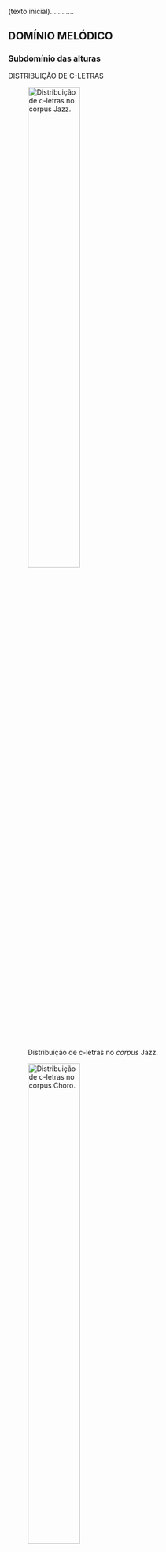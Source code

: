 (texto inicial)............

## DOMÍNIO MELÓDICO

### Subdomínio das alturas

DISTRIBUIÇÃO DE C-LETRAS

![Distribuição de c-letras no *corpus* Jazz.](../figs/grafico-01a.png){width=50% #fig-graf01a}

![Distribuição de c-letras no *corpus* Choro.](../figs/grafico-01b.png){width=50% #fig-graf01b}

![Distribuição de c-letras no *corpus* Samba.](../figs/grafico-01c.png){width=50% #fig-graf01c}

![Distribuição de c-letras no *corpus* Tom Jobim.](../figs/grafico-01d.png){width=50% #fig-graf01d}

![Distribuição de c-letras no *corpus* Ivan Lins.](../figs/grafico-01e.png){width=50% #fig-graf01e}

![Distribuição de c-letras no *corpus* Chico Buarque.](../figs/grafico-01f.png){width=50% #fig-graf01f}

![Distribuição de c-letras no *corpus* Edu Lobo.](../figs/grafico-01g.png){width=50% #fig-graf01g}

![Distribuição de c-letras no *corpus* Caetano Veloso.](../figs/grafico-01h.png){width=50% #fig-graf01h}

![Distribuição de c-letras no *corpus* Djavan.](../figs/grafico-01i.png){width=50% #fig-graf01i}

![Distribuição de c-letras no *corpus* João Bosco.](../figs/grafico-01j.png){width=50% #fig-graf01j}

![Distribuição de c-letras no *corpus* Milton Nascimento.](../figs/grafico-01k.png){width=50% #fig-graf01k}

![Distribuição de c-letras no *corpus* Gilberto Gil.](../figs/grafico-01l.png){width=50% #fig-graf01l}

![Distribuição de c-letras no *corpus* Rita Lee.](../figs/grafico-01m.png){width=50% #fig-graf01m}

![Distribuição de c-letra no conjunto MPB (compositores 1 a 10).](../figs/grafico-01n.png){width=50% #fig-graf01n}

![Comparação das distribuições das c-letras nos *corpora* dos grupo de controle (acima), dos compositores (centro) e do conjunto MPB (abaixo).](../figs/grafico-01.png){width=100% #fig-graf01}

---

DISTRIBUIÇÃO DE CARDINALIDADES DE C/R PALAVRAS

![Distribuição de cardinalidades de c/r palavras no *corpus* Jazz.](../figs/grafico-02a.png){width=50% #fig-graf02a}

![Distribuição de cardinalidades de c/r palavras no *corpus* Choro.](../figs/grafico-02b.png){width=50% #fig-graf02b}

![Distribuição de cardinalidades de c/r palavras no *corpus* Samba.](../figs/grafico-02c.png){width=50% #fig-graf02c}

![Distribuição de cardinalidades de c/r palavras no *corpus* Jobim.](../figs/grafico-02d.png){width=50% #fig-graf02d}

![Distribuição de cardinalidades de c/r palavras no *corpus* Lins.](../figs/grafico-02e.png){width=50% #fig-graf02e}

![Distribuição de cardinalidades de c/r palavras no *corpus* Chico.](../figs/grafico-02f.png){width=50% #fig-graf02f}

![Distribuição de cardinalidades de c/r palavras no *corpus* Edu.](../figs/grafico-02g.png){width=50% #fig-graf02g}

![Distribuição de cardinalidades de c/r palavras no *corpus* Caetano.](../figs/grafico-02h.png){width=50% #fig-graf02h}

![Distribuição de cardinalidades de c/r palavras no *corpus* Djavan.](../figs/grafico-02i.png){width=50% #fig-graf02i}

![Distribuição de cardinalidades de c/r palavras no *corpus* Bosco.](../figs/grafico-02j.png){width=50% #fig-graf02j}

![Distribuição de cardinalidades de c/r palavras no *corpus* Milton.](../figs/grafico-02k.png){width=50% #fig-graf02k}

![Distribuição de cardinalidades de c/r palavras no *corpus* Gil.](../figs/grafico-02l.png){width=50% #fig-graf02l}

![Distribuição de cardinalidades de c/r palavras no *corpus* Rita.](../figs/grafico-02m.png){width=50% #fig-graf02m}

![Distribuição  de cardinalidades de c/r palavras no conjunto MPB (compositores 1 a 10).](../figs/grafico-02n.png){width=50% #fig-graf02n}

![Comparação das distribuições das cardinalidades de c/r palavras nos *corpora* dos grupo de controle (acima), dos compositores (centro) e do conjunto MPB (abaixo).](../figs/grafico-02.png){width=100% #fig-graf02}


### Subdomínio do ritmo

DISTRIBUIÇÃO DE R-LETRAS

![Distribuição de r-letras no *corpus* Jazz.](../figs/grafico-03a.png){width=50% #fig-graf03a}

![Distribuição de r-letras no *corpus* Choro.](../figs/grafico-03b.png){width=50% #fig-graf03b}

![Distribuição de r-letras no *corpus* Samba.](../figs/grafico-03c.png){width=50% #fig-graf03c}

![Distribuição de r-letras no *corpus* Jobim.](../figs/grafico-03d.png){width=50% #fig-graf03d}

![Distribuição de r-letras no *corpus* Lins.](../figs/grafico-03e.png){width=50% #fig-graf03e}

![Distribuição de r-letras no *corpus* Chico.](../figs/grafico-03f.png){width=50% #fig-graf03f}

![Distribuição de r-letras no *corpus* Edu.](../figs/grafico-03g.png){width=50% #fig-graf03g}

![Distribuição de r-letras no *corpus* Caetano.](../figs/grafico-03h.png){width=50% #fig-graf03h}

![Distribuição de r-letras no *corpus* Djavan.](../figs/grafico-03i.png){width=50% #fig-graf03i}

![Distribuição de r-letras no *corpus* Bosco.](../figs/grafico-03j.png){width=50% #fig-graf03j}

![Distribuição de r-letras no *corpus* Milton.](../figs/grafico-03k.png){width=50% #fig-graf03k}

![Distribuição de r-letras no *corpus* Gil.](../figs/grafico-03l.png){width=50% #fig-graf03l}

![Distribuição de r-letras no *corpus* Rita.](../figs/grafico-03m.png){width=50% #fig-graf03m}

![Distribuição de r-letras no conjunto MPB (compositores 1 a 10).](../figs/grafico-03n.png){width=50% #fig-graf03n}

![Comparação das distribuições de r-letras nos *corpora* dos grupo de controle (acima), dos compositores (centro) e do conjunto MPB (abaixo).](../figs/grafico-03.png){width=100% #fig-graf03}

PERFIL MÉTRICO

![Perfil métrico do *corpus* Jazz.](../figs/grafico-04a.png){width=50% #fig-graf04a}

![Perfil métrico do *corpus* Choro.](../figs/grafico-04b.png){width=50% #fig-graf04b}

![Perfil métrico do *corpus* Samba.](../figs/grafico-04c.png){width=50% #fig-graf04c}

![Perfil métrico do *corpus* Jobim.](../figs/grafico-04d.png){width=50% #fig-graf04d}

![Perfil métrico do *corpus* Lins.](../figs/grafico-04e.png){width=50% #fig-graf04e}

![Perfil métrico do *corpus* Chico.](../figs/grafico-04f.png){width=50% #fig-graf04f}

![Perfil métrico do *corpus* Edu.](../figs/grafico-04g.png){width=50% #fig-graf04g}

![Perfil métrico do *corpus* Caetano.](../figs/grafico-04h.png){width=50% #fig-graf04h}

![Perfil métrico do *corpus* Djavan.](../figs/grafico-04i.png){width=50% #fig-graf04i}

![Perfil métrico do *corpus* Bosco.](../figs/grafico-04j.png){width=50% #fig-graf04j}

![Perfil métrico do *corpus* Milton.](../figs/grafico-04k.png){width=50% #fig-graf04k}

![Perfil métrico do *corpus* Gil.](../figs/grafico-04l.png){width=50% #fig-graf04l}

![Perfil métrico do *corpus* Rita.](../figs/grafico-04m.png){width=50% #fig-graf04m}

![Perfil métrico do conjunto MPB (compositores 1 a 10).](../figs/grafico-04n.png){width=50% #fig-graf04n}

![Comparação dos perfis métricos dos *corpora* dos grupo de controle (acima), dos compositores (centro) e do conjunto MPB (abaixo).](../figs/grafico-04.png){width=100% #fig-graf04}


### Subdomínio das notas-funções

TEIAS GLOBAIS DE NOTAS-FUNÇÕES

![Teia global de notas-funções (valores médios) do *corpus* Jazz.](../figs/grafico-05a.png){width=50% #fig-graf05a}

![Teia global de notas-funções (valores médios) do *corpus* Choro.](../figs/grafico-05b.png){width=50% #fig-graf05b}

![Teia global de notas-funções (valores médios) do *corpus* Samba.](../figs/grafico-05c.png){width=50% #fig-graf05c}

![Teia global de notas-funções (valores médios) do *corpus* Jobim.](../figs/grafico-05d.png){width=50% #fig-graf05d}

![Teia global de notas-funções (valores médios) do *corpus* Lins.](../figs/grafico-05e.png){width=50% #fig-graf05e}

![Teia global de notas-funções (valores médios) do *corpus* Chico.](../figs/grafico-05f.png){width=50% #fig-graf05f}

![Teia global de notas-funções (valores médios) do *corpus* Edu.](../figs/grafico-05g.png){width=50% #fig-graf05g}

![Teia global de notas-funções (valores médios) do *corpus* Caetano.](../figs/grafico-05h.png){width=50% #fig-graf05h}

![Teia global de notas-funções (valores médios) do *corpus* Djavan.](../figs/grafico-05i.png){width=50% #fig-graf05i}

![Teia global de notas-funções (valores médios) do *corpus* Bosco.](../figs/grafico-05j.png){width=50% #fig-graf05j}

![Teia global de notas-funções (valores médios) do *corpus* Milton.](../figs/grafico-05k.png){width=50% #fig-graf05k}

![Teia global de notas-funções (valores médios) do *corpus* Gil.](../figs/grafico-05l.png){width=50% #fig-graf05l}

![Teia global de notas-funções (valores médios) do *corpus* Rita.](../figs/grafico-05m.png){width=50% #fig-graf05m}

![Teia global de notas-funções (valores médios) do conjunto MPB (compositores 1 a 10).](../figs/grafico-05n.png){width=50% #fig-graf05n}

![Comparação das teias globais de notas-funções (valores médios) dos *corpora* dos grupo de controle (acima), dos compositores (centro) e do conjunto MPB (abaixo).](../figs/grafico-05.png){width=100% #fig-graf05}

------------

## DOMÍNIO HARMÔNICO

DISTRIBUIÇÃO DE TONALIDADES

![Distribuição de tonalidades principais no *corpus* Jazz.](../figs/grafico-06a.png){width=50% #fig-graf06a}

![Distribuição de tonalidades principais no *corpus* Choro.](../figs/grafico-06b.png){width=50% #fig-graf06b}

![Distribuição de tonalidades principais no *corpus* Samba.](../figs/grafico-06c.png){width=50% #fig-graf06c}

![Distribuição de tonalidades principais no *corpus* Jobim.](../figs/grafico-06d.png){width=50% #fig-graf06d}

![Distribuição de tonalidades principais no *corpus* Lins.](../figs/grafico-06e.png){width=50% #fig-graf06e}

![Distribuição de tonalidades principais no *corpus* Chico.](../figs/grafico-06f.png){width=50% #fig-graf06f}

![Distribuição de tonalidades principais no *corpus* Edu.](../figs/grafico-06g.png){width=50% #fig-graf06g}

![Distribuição de tonalidades principais no *corpus* Caetano.](../figs/grafico-06h.png){width=50% #fig-graf06h}

![Distribuição de tonalidades principais no *corpus* Djavan.](../figs/grafico-06i.png){width=50% #fig-graf06i}

![Distribuição de tonalidades principais no *corpus* Bosco.](../figs/grafico-06j.png){width=50% #fig-graf06j}

![Distribuição de tonalidades principais no *corpus* Milton.](../figs/grafico-06k.png){width=50% #fig-graf06k}

![Distribuição de tonalidades principais no *corpus* Gil.](../figs/grafico-06l.png){width=50% #fig-graf06l}

![Distribuição de tonalidades principais no *corpus* Rita.](../figs/grafico-06m.png){width=50% #fig-graf06m}

![Distribuição de tonalidades principais no conjunto MPB (compositores 1 a 10).](../figs/grafico-06n.png){width=50% #fig-graf06n}

![Comparação das distribuições de tonalidades principais nos *corpora* dos grupo de controle (acima), dos compositores (centro) e do conjunto MPB (abaixo).](../figs/grafico-06.png){width=100% #fig-graf06}


DISTRIBUIÇÃO DE RELAÇÕES BINÁRIAS TONAIS

![Distribuição de RBTs no *corpus* Jazz.](../figs/grafico-07a.png){width=50% #fig-graf07a}

![Distribuição de RBTs no *corpus* Choro.](../figs/grafico-07b.png){width=50% #fig-graf07b}

![Distribuição de RBTs no *corpus* Samba.](../figs/grafico-07c.png){width=50% #fig-graf07c}

![Distribuição de RBTs no *corpus* Jobim.](../figs/grafico-07d.png){width=50% #fig-graf07d}

![Distribuição de RBTs no *corpus* Lins.](../figs/grafico-07e.png){width=50% #fig-graf07e}

![Distribuição de RBTs no *corpus* Chico.](../figs/grafico-07f.png){width=50% #fig-graf07f}

![Distribuição de RBTs no *corpus* Edu.](../figs/grafico-07g.png){width=50% #fig-graf07g}

![Distribuição de RBTs no *corpus* Caetano.](../figs/grafico-07h.png){width=50% #fig-graf07h}

![Distribuição de RBTs no *corpus* Djavan.](../figs/grafico-07i.png){width=50% #fig-graf07i}

![Distribuição de RBTs no *corpus* Bosco.](../figs/grafico-07j.png){width=50% #fig-graf07j}

![Distribuição de RBTs no *corpus* Milton.](../figs/grafico-07k.png){width=50% #fig-graf07k}

![Distribuição de RBTs no *corpus* Gil.](../figs/grafico-07l.png){width=50% #fig-graf07l}

![Distribuição de RBTs no *corpus* Rita.](../figs/grafico-07m.png){width=50% #fig-graf07m}

![Distribuição de RBTs no conjunto MPB (compositores 1 a 10).](../figs/grafico-07n.png){width=50% #fig-graf07n}

![Comparação das distribuições de RBTs nos *corpora* dos grupo de controle (acima), dos compositores (centro) e do conjunto MPB (abaixo).](../figs/grafico-07.png){width=100% #fig-graf07}

DISTRIBUIÇÃO DE ACORDES ESPECÍFICOS

![Distribuição de acordes específicos (considerando os 40 mais recorrentes) no *corpus* Jazz.](../figs/grafico-08a.png){width=50% #fig-graf08a}

![Distribuição de acordes específicos (considerando os 40 mais recorrentes) no *corpus* Choro.](../figs/grafico-08b.png){width=50% #fig-graf08b}

![Distribuição de acordes específicos (considerando os 40 mais recorrentes) no *corpus* Samba.](../figs/grafico-08c.png){width=50% #fig-graf08c}

![Distribuição de acordes específicos (considerando os 40 mais recorrentes) no *corpus* Jobim.](../figs/grafico-08d.png){width=50% #fig-graf08d}

![Distribuição de acordes específicos (considerando os 40 mais recorrentes) no *corpus* Lins.](../figs/grafico-08e.png){width=50% #fig-graf08e}

![Distribuição de acordes específicos (considerando os 40 mais recorrentes) no *corpus* Chico.](../figs/grafico-08f.png){width=50% #fig-graf08f}

![Distribuição de acordes específicos (considerando os 40 mais recorrentes) no *corpus* Edu.](../figs/grafico-08g.png){width=50% #fig-graf08g}

![Distribuição de acordes específicos (considerando os 40 mais recorrentes) no *corpus* Caetano.](../figs/grafico-08h.png){width=50% #fig-graf08h}

![Distribuição de acordes específicos (considerando os 40 mais recorrentes) no *corpus* Djavan.](../figs/grafico-08i.png){width=50% #fig-graf08i}

![Distribuição de acordes específicos (considerando os 40 mais recorrentes) no *corpus* Bosco.](../figs/grafico-08j.png){width=50% #fig-graf08j}

![Distribuição de acordes específicos (considerando os 40 mais recorrentes) no *corpus* Milton.](../figs/grafico-08k.png){width=50% #fig-graf08k}

![Distribuição de acordes específicos (considerando os 40 mais recorrentes) no *corpus* Gil.](../figs/grafico-08l.png){width=50% #fig-graf08l}

![Distribuição de acordes específicos (considerando os 40 mais recorrentes) no *corpus* Rita.](../figs/grafico-08m.png){width=50% #fig-graf08m}

![Distribuição de acordes específicos (considerando os 40 mais recorrentes) no conjunto MPB (compositores 1 a 10).](../figs/grafico-08n.png){width=50% #fig-graf08n}

![Comparação das distribuições de acordes específicos (considerando os 40 mais recorrentes) nos *corpora* dos grupo de controle (acima), dos compositores (centro) e do conjunto MPB (abaixo).](../figs/grafico-08.png){width=100% #fig-graf08}


DISTRIBUIÇÃO DE TIPOS ACORDAIS

![Distribuição de TAs (considerando os 40 mais recorrentes) no *corpus* Jazz.](../figs/grafico-09a.png){width=50% #fig-graf09a}

![Distribuição de TAs (considerando os 40 mais recorrentes) no *corpus* Choro.](../figs/grafico-09b.png){width=50% #fig-graf09b}

![Distribuição de TAs (considerando os 40 mais recorrentes) no *corpus* Samba.](../figs/grafico-09c.png){width=50% #fig-graf09c}

![Distribuição de TAs (considerando os 40 mais recorrentes) no *corpus* Jobim.](../figs/grafico-09d.png){width=50% #fig-graf09d}

![Distribuição de TAs (considerando os 40 mais recorrentes) no *corpus* Lins.](../figs/grafico-09e.png){width=50% #fig-graf09e}

![Distribuição de TAs (considerando os 40 mais recorrentes) no *corpus* Chico.](../figs/grafico-09f.png){width=50% #fig-graf09f}

![Distribuição de TAs (considerando os 40 mais recorrentes) no *corpus* Edu.](../figs/grafico-09g.png){width=50% #fig-graf09g}

![Distribuição de TAs (considerando os 40 mais recorrentes) no *corpus* Caetano.](../figs/grafico-09h.png){width=50% #fig-graf09h}

![Distribuição de TAs (considerando os 40 mais recorrentes) no *corpus* Djavan.](../figs/grafico-09i.png){width=50% #fig-graf09i}

![Distribuição de TAs (considerando os 40 mais recorrentes) no *corpus* Bosco.](../figs/grafico-09j.png){width=50% #fig-graf09j}

![Distribuição de TAs (considerando os 40 mais recorrentes) no *corpus* Milton.](../figs/grafico-09k.png){width=50% #fig-graf09k}

![Distribuição de TAs (considerando os 40 mais recorrentes) no *corpus* Gil.](../figs/grafico-09l.png){width=50% #fig-graf09l}

![Distribuição de TAs (considerando os 40 mais recorrentes) no *corpus* Rita.](../figs/grafico-09m.png){width=50% #fig-graf09m}

![Distribuição de TAs (considerando os 40 mais recorrentes) no conjunto MPB (compositores 1 a 10).](../figs/grafico-09n.png){width=50% #fig-graf09n}

![Comparação das distribuições de TAs (considerando os 40 mais recorrentes) nos *corpora* dos grupo de controle (acima), dos compositores (centro) e do conjunto MPB (abaixo).](../figs/grafico-09.png){width=100% #fig-graf09}

DISTRIBUIÇÃO DAS CATEGORIAS FUNCIONAIS

![Distribuição de categorias funcionais (considerando os 40 mais recorrentes) no *corpus* Jazz.](../figs/grafico-10a.png){width=50% #fig-graf10a}

![Distribuição de categorias funcionais (considerando os 40 mais recorrentes) no *corpus* Choro.](../figs/grafico-10b.png){width=50% #fig-graf10b}

![Distribuição de categorias funcionais (considerando os 40 mais recorrentes) no *corpus* Samba.](../figs/grafico-10c.png){width=50% #fig-graf10c}

![Distribuição de categorias funcionais (considerando os 40 mais recorrentes) no *corpus* Jobim.](../figs/grafico-10d.png){width=50% #fig-graf10d}

![Distribuição de categorias funcionais (considerando os 40 mais recorrentes) no *corpus* Lins.](../figs/grafico-10e.png){width=50% #fig-graf10e}

![Distribuição de categorias funcionais (considerando os 40 mais recorrentes) no *corpus* Chico.](../figs/grafico-10f.png){width=50% #fig-graf10f}

![Distribuição de categorias funcionais (considerando os 40 mais recorrentes) no *corpus* Edu.](../figs/grafico-10g.png){width=50% #fig-graf10g}

![Distribuição de categorias funcionais (considerando os 40 mais recorrentes) no *corpus* Caetano.](../figs/grafico-10h.png){width=50% #fig-graf10h}

![Distribuição de categorias funcionais (considerando os 40 mais recorrentes) no *corpus* Djavan.](../figs/grafico-10i.png){width=50% #fig-graf10i}

![Distribuição de categorias funcionais (considerando os 40 mais recorrentes) no *corpus* Bosco.](../figs/grafico-10j.png){width=50% #fig-graf10j}

![Distribuição de categorias funcionais (considerando os 40 mais recorrentes) no *corpus* Milton.](../figs/grafico-10k.png){width=50% #fig-graf10k}

![Distribuição de categorias funcionais (considerando os 40 mais recorrentes) no *corpus* Gil.](../figs/grafico-10l.png){width=50% #fig-graf10l}

![Distribuição de categorias funcionais (considerando os 40 mais recorrentes) no *corpus* Rita.](../figs/grafico-10m.png){width=50% #fig-graf10m}

![Distribuição de categorias funcionais (considerando os 40 mais recorrentes) no conjunto MPB (compositores 1 a 10).](../figs/grafico-10n.png){width=50% #fig-graf10n}

![Comparação das distribuições de categorias funcionais (considerando os 40 mais recorrentes) nos *corpora* dos grupo de controle (acima), dos compositores (centro) e do conjunto MPB (abaixo).](../figs/grafico-10.png){width=100% #fig-graf10}

DISTRIBUIÇÃO DE RELAÇÕES BINÁRIAS FUNCIONAIS

![Distribuição de RBFs (considerando os 40 mais recorrentes) no *corpus* Jazz.](../figs/grafico-11a.png){width=50% #fig-graf11a}

![Distribuição de RBFs (considerando os 40 mais recorrentes) no *corpus* Choro.](../figs/grafico-11b.png){width=50% #fig-graf11b}

![Distribuição de RBFs (considerando os 40 mais recorrentes) no *corpus* Samba.](../figs/grafico-11c.png){width=50% #fig-graf11c}

![Distribuição de RBFs (considerando os 40 mais recorrentes) no *corpus* Jobim.](../figs/grafico-11d.png){width=50% #fig-graf11d}

![Distribuição de RBFs (considerando os 40 mais recorrentes) no *corpus* Lins.](../figs/grafico-11e.png){width=50% #fig-graf11e}

![Distribuição de RBFs (considerando os 40 mais recorrentes) no *corpus* Chico.](../figs/grafico-11f.png){width=50% #fig-graf11f}

![Distribuição de RBFs (considerando os 40 mais recorrentes) no *corpus* Edu.](../figs/grafico-11g.png){width=50% #fig-graf11g}

![Distribuição de RBFs (considerando os 40 mais recorrentes) no *corpus* Caetano.](../figs/grafico-11h.png){width=50% #fig-graf11h}

![Distribuição de RBFs (considerando os 40 mais recorrentes) no *corpus* Djavan.](../figs/grafico-11i.png){width=50% #fig-graf11i}

![Distribuição de RBFs (considerando os 40 mais recorrentes) no *corpus* Bosco.](../figs/grafico-11j.png){width=50% #fig-graf11j}

![Distribuição de RBFs (considerando os 40 mais recorrentes) no *corpus* Milton.](../figs/grafico-11k.png){width=50% #fig-graf11k}

![Distribuição de RBFs (considerando os 40 mais recorrentes) no *corpus* Gil.](../figs/grafico-11l.png){width=50% #fig-graf11l}

![Distribuição de RBFs (considerando os 40 mais recorrentes) no *corpus* Rita.](../figs/grafico-11m.png){width=50% #fig-graf11m}

![Distribuição de RBFs (considerando os 40 mais recorrentes) no conjunto MPB (compositores 1 a 10).](../figs/grafico-11n.png){width=50% #fig-graf11n}

![Comparação das distribuições de RBFs (considerando os 40 mais recorrentes) nos *corpora* dos grupo de controle (acima), dos compositores (centro) e do conjunto MPB (abaixo).](../figs/grafico-11.png){width=100% #fig-graf11}
